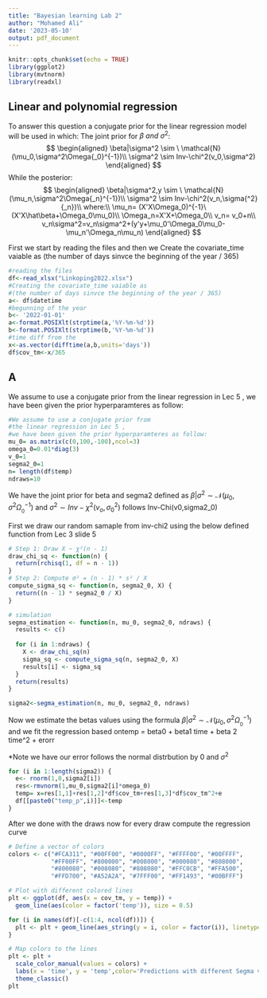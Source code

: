```yaml
---
title: "Bayesian learning Lab 2"
author: "Mohamed Ali"
date: '2023-05-10'
output: pdf_document
---
```


```r
knitr::opts_chunk$set(echo = TRUE)
library(ggplot2)
library(mvtnorm)
library(readxl)
```

## Linear and polynomial regression

To answer this question a conjugate prior for the linear regression model will be used in which: 
The joint prior for $\beta \ and\  \sigma^2$:
$$
\begin{aligned}
\beta|\sigma^2 \sim \ \mathcal{N}(\mu_0,\sigma^2\Omega{_0}^{-1})\\ \sigma^2 \sim Inv-\chi^2(v_0,\sigma^2)
\end{aligned}
$$
While the posterior:
$$
\begin{aligned}
\beta|\sigma^2,y \sim \ \mathcal{N}(\mu_n,\sigma^2\Omega{_n}^{-1})\\ 
\sigma^2 \sim Inv-\chi^2(v_n,\sigma{^2}{_n})\\
where:\\
\mu_n= (X'X\Omega_0)^{-1}\ (X'X\hat\beta+\Omega_0\mu_0)\\
\Omega_n=X'X+\Omega_0\\
v_n= v_0+n\\
v_n\sigma^2=v_n\sigma^2+(y'y+\mu_0'\Omega_0\mu_0-\mu_n'\Omega_n\mu_n)
\end{aligned}
$$


First we start by reading the files and then we Create the covariate_time vaiable as (the number of days sinvce the beginning of the year / 365)
```r
#reading the files 
df<-read_xlsx("Linkoping2022.xlsx")
#Creating the covariate_time vaiable as 
#(the number of days sinvce the beginning of the year / 365)  
a<- df$datetime
#begunning of the year
b<- '2022-01-01'
a<-format.POSIXlt(strptime(a,'%Y-%m-%d'))
b<-format.POSIXlt(strptime(b,'%Y-%m-%d'))
#time diff from the 
x<-as.vector(difftime(a,b,units='days'))
df$cov_tm<-x/365
```


## A

We assume to use a conjugate prior from the linear regression in Lec 5 , we have been given the prior hyperparamteres as follow:

```r
#We assume to use a conjugate prior from 
#the linear regression in Lec 5 , 
#we have been given the prior hyperparamteres as follow:
mu_0= as.matrix(c(0,100,-100),ncol=3)
omega_0=0.01*diag(3)
v_0=1
segma2_0=1
n= length(df$temp)
ndraws=10

```

We have the joint prior for beta and segma2 defined as $\beta|\sigma^2\sim\mathcal{N}(\mu_0,\sigma^2\Omega_{_0}^{-1})$  and $\sigma^2 \sim Inv-\chi^2(v_o,\sigma^2_0)$ follows Inv-Chi(v0,sigma2_0)

First we draw our random samaple from inv-chi2 using the below defined function from Lec 3 slide 5

```r
# Step 1: Draw X ~ χ²(n - 1)
draw_chi_sq <- function(n) {
  return(rchisq(1, df = n - 1))
}
# Step 2: Compute σ² = (n - 1) * s² / X
compute_sigma_sq <- function(n, segma2_0, X) {
  return((n - 1) * segma2_0 / X)
}

# simulation
segma_estimation <- function(n, mu_0, segma2_0, ndraws) {
  results <- c()
  
  for (i in 1:ndraws) {
    X <- draw_chi_sq(n)
    sigma_sq <- compute_sigma_sq(n, segma2_0, X)
    results[i] <- sigma_sq
  }
  return(results)
}

sigma2<-segma_estimation(n, mu_0, segma2_0, ndraws)
```

Now we estimate the betas values using the formula $\beta|\sigma^2\sim\mathcal{N}(\mu_0,\sigma^2\Omega_{_0}^{-1})$ and we fit the regression based ontemp = beta0 + beta1 time + beta 2 time^2 + erorr

*Note  we have our error follows the normal distrbution by 0 and $\sigma^2$
```r
for (i in 1:length(sigma2)) {
  e<- rnorm(1,0,sigma2[i])
  res<-rmvnorm(1,mu_0,sigma2[i]*omega_0)
  temp= x=res[1,1]+res[1,2]*df$cov_tm+res[1,3]*df$cov_tm^2+e
  df[[paste0("temp_p",i)]]<-temp 
}
```

After we done with the draws now for every draw compute the regression curve
```r
# Define a vector of colors
colors <- c("#FCA311", "#00FF00", "#0000FF", "#FFFF00", "#00FFFF",
            "#FF00FF", "#800000", "#008000", "#000080", "#808000",
            "#800080", "#008080", "#808080", "#FFC0CB", "#FFA500",
            "#FFD700", "#A52A2A", "#7FFF00", "#FF1493", "#00BFFF")

# Plot with different colored lines
plt <- ggplot(df, aes(x = cov_tm, y = temp)) +
  geom_line(aes(color = factor('temp')), size = 0.5)

for (i in names(df)[-c(1:4, ncol(df))]) {
  plt <- plt + geom_line(aes_string(y = i, color = factor(i)), linetype = 1)
}

# Map colors to the lines
plt <- plt +
  scale_color_manual(values = colors) +
  labs(x = 'time', y = 'temp',color='Predictions with different Segma values') +
  theme_classic()
plt
```
